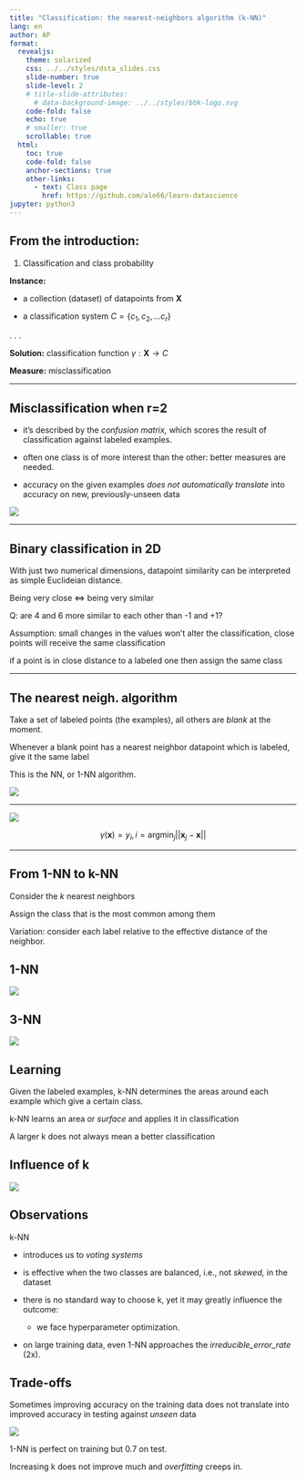 ```yaml
---
title: "Classification: the nearest-neighbors algorithm (k-NN)"
lang: en
author: AP 
format:
  revealjs: 
    theme: solarized
    css: ../../styles/dsta_slides.css
    slide-number: true
    slide-level: 2
    # title-slide-attributes:
      # data-background-image: ../../styles/bbk-logo.svg
    code-fold: false
    echo: true
    # smaller: true
    scrollable: true
  html:
    toc: true
    code-fold: false
    anchor-sections: true
    other-links:
      - text: Class page
        href: https://github.com/ale66/learn-datascience
jupyter: python3
---
```


## From the introduction:

1. Classification and class probability

__Instance:__

* a collection (dataset) of datapoints from $\mathbf{X}$

* a classification system $C = \{c_1, c_2, \dots c_r\}$

. . .

__Solution:__  classification function $\gamma: \mathbf{X} \rightarrow C$

__Measure:__ misclassification

-----

## Misclassification when r=2 
 
 - it's described by the *confusion matrix,* which scores the result of classification against labeled examples.

- often one class is of more interest than the other: better measures are needed.

- accuracy on the given examples *does not automatically translate* into accuracy on new, previously-unseen data


![](./imgs/confusion_matrix-small.png)


-----

## Binary classification in 2D

With just two numerical dimensions, datapoint similarity can be interpreted as simple Euclideian distance.

Being very close $\Longleftrightarrow$ being very similar

Q: are 4 and 6 more similar to each other than -1 and +1?

Assumption: small changes in the values won't alter the classification, close points will receive the same classification 

if a point is in close distance to a labeled one then assign the same class


-----

## The nearest neigh. algorithm

Take a set of labeled points (the examples), all others are *blank* at the moment. 

Whenever a blank point has a nearest neighbor datapoint which is labeled, give it the same label

This is the NN, or 1-NN algorithm.

![](imgs/knn_boundary_test_points.png){scale=40%}


-----

![](imgs/knn_boundary_k1.png)

$$\gamma(\mathbf{x}) = y_i, i = \text{argmin}_j ||\mathbf{x}_j - \mathbf{x}||$$


-----

## From 1-NN to k-NN

Consider the *k* nearest neighbors

Assign the class that is the most common among them

Variation: consider each label relative to the effective distance of the neighbor.


## 1-NN

![](./imgs/knn_boundary_k1.png) 


## 3-NN

![](./imgs/knn_boundary_k3.png)


## Learning

Given the labeled examples, k-NN determines the areas around each example which give a certain class.

k-NN learns an area or *surface* and applies it in classification

A larger k does not always mean a better classification


## Influence of k 

![](imgs/knn_boundary_varying_k.png)


## Observations

k-NN 

- introduces us to *voting systems*

- is effective when the two classes are balanced, i.e., not *skewed,* in the dataset
  
- there is no standard way to choose k, yet it may greatly influence the outcome: 
  - we face hyperparameter optimization.

- on large training data, even 1-NN approaches the *irreducible_error_rate* (2x).


## Trade-offs

Sometimes improving accuracy on the training data does not translate into improved accuracy in testing against *unseen* data

![](imgs/knn_model_complexity.png)

1-NN is perfect on training but 0.7 on test. 

Increasing k does not improve much and *overfitting* creeps in.
